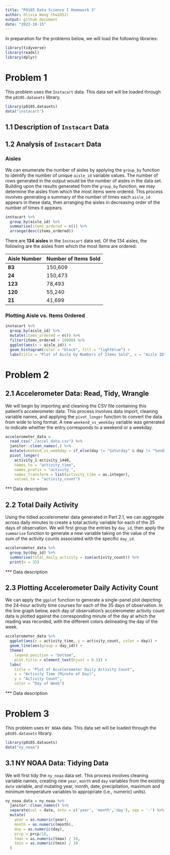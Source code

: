```yaml
---
title: "P8105 Data Science I Homework 3"
author: Olivia Wang (hw2852)
output: github_document
date: "2022-10-15"
---
```


In preparation for the problems below, we will load the following libraries: 

```r
library(tidyverse)
library(readxl)
library(dplyr)
```

# Problem 1

This problem uses the `Instacart` data. This data set will be loaded through the `p8105.datasets` library. 

```r
library(p8105.datasets)
data("instacart")
```

## 1.1 Description of `Instacart` Data 


## 1.2 Analysis of `Instacart` Data

### Aisles

We can enumerate the number of aisles by applying the `group_by` function to identify the number of unique `aisle_id` variable values. The number of rows generated in the output would be the number of aisles in the data set. Building upon the results generated from the `group_by` function, we may determine the aisles from which the most items were ordered. This process involves generating a summary of the number of times each `aisle_id` appears in these data, then arranging the aisles in decreasing order of the number of times it appears. 

```r
instacart %>%
  group_by(aisle_id) %>% 
  summarise(items_ordered = n()) %>% 
  arrange(desc(items_ordered))
```

There are __134 aisles__ in the `Instacart` data set. Of the 134 aisles, the following are the aisles from which the most items are ordered:

Aisle Number   Number of Items Sold
-------------  --------------------
__83__         150,609
__24__         150,473
__123__        78,493
__120__        55,240
__21__         41,699

### Plotting Aisle vs. Items Ordered

```r
instacart %>% 
  group_by(aisle_id) %>% 
  mutate(items_ordered = n()) %>% 
  filter(items_ordered > 10000) %>% 
  ggplot(aes(x = aisle_id)) + 
  geom_histogram(color = "black", fill = "lightblue") + 
  labs(title = "Plot of Aisle by Numbers of Items Sold", x = "Aisle ID", y = "Number of Items Ordered")
```

# Problem 2

## 2.1 Accelerometer Data: Read, Tidy, Wrangle

We will begin by importing and cleaning the CSV file containing this patient's accelerometer data. This process involves data import, cleaning variable names, and applying the `pivot_longer` function to convert the data from wide to long format. A new `weekend_vs_weekday` variable was generated to indicate whether the entry corresponds to a weekend or a weekday.

```r
accelerometer_data = 
  read_csv("./accel_data.csv") %>% 
  janitor::clean_names(.) %>% 
  mutate(weekend_vs_weekday = if_else(day != "Saturday" & day != "Sunday","weekday", "weekend")) %>% 
  pivot_longer(
    activity_1:activity_1440, 
    names_to = "activity_time", 
    names_prefix = "activity_",
    names_transform = list(activity_time = as.integer),
    values_to = "activity_count")
```

*** Data description 

## 2.2 Total Daily Activity

Using the tidied accelerometer data generated in Part 2.1, we can aggregate across daily minutes to create a total activity variable for each of the 35 days of observation. We will first group the entries by `day_id`, then apply the `summarise` function to generate a new variable taking on the value of the sum of the activity counts associated with the specific `day_id`. 

```r
accelerometer_data %>% 
  group_by(day_id) %>% 
  summarise(total_daily_activity = sum(activity_count)) %>% 
  print(n = 35)
```

*** Data description

## 2.3 Plotting Accelerometer Daily Activity Count

We can apply the `ggplot` function to generate a single-panel plot depicting the 24-hour activity time courses for each of the 35 days of observation. In the line graph below, each day of observation's accelerometer activity count data is plotted against the corresponding minute of the day at which the reading was recorded, with the different colors delineating the day of the week. 

```r
accelerometer_data %>% 
  ggplot(aes(x = activity_time, y = activity_count, color = day)) +
  geom_line(aes(group = day_id)) +
  theme(
    legend.position = "bottom", 
    plot.title = element_text(hjust = 0.5)) +
  labs(
    title = "Plot of Accelerometer Daily Activity Count", 
    x = "Activity Time (Minute of Day)", 
    y = "Activity Count",
    color = "Day of Week") 
```

*** Data description

# Problem 3

This problem uses `NY NOAA` data. This data set will be loaded through the `p8105.datasets` library. 

```r
library(p8105.datasets)
data("ny_noaa")
```


## 3.1 NY NOAA Data: Tidying Data

We will first tidy the `ny_noaa` data set. This process involves cleaning variable names, creating new `year`, `month` and `day` variables from the existing `date` variable, and mutating year, month, date, precipitation, maximum and minimum temperature variables to appropriate (i.e., numeric) units). 

```r
ny_noaa_data = ny_noaa %>% 
  janitor::clean_names() %>% 
  separate(col = date, into = c('year', 'month','day'), sep = '-') %>%
  mutate(
    year = as.numeric(year),
    month = as.numeric(month),
    day = as.numeric(day),
    prcp = prcp/10, 
    tmax = as.numeric(tmax) / 10,
    tmin = as.numeric(tmin) / 10
  )
```


